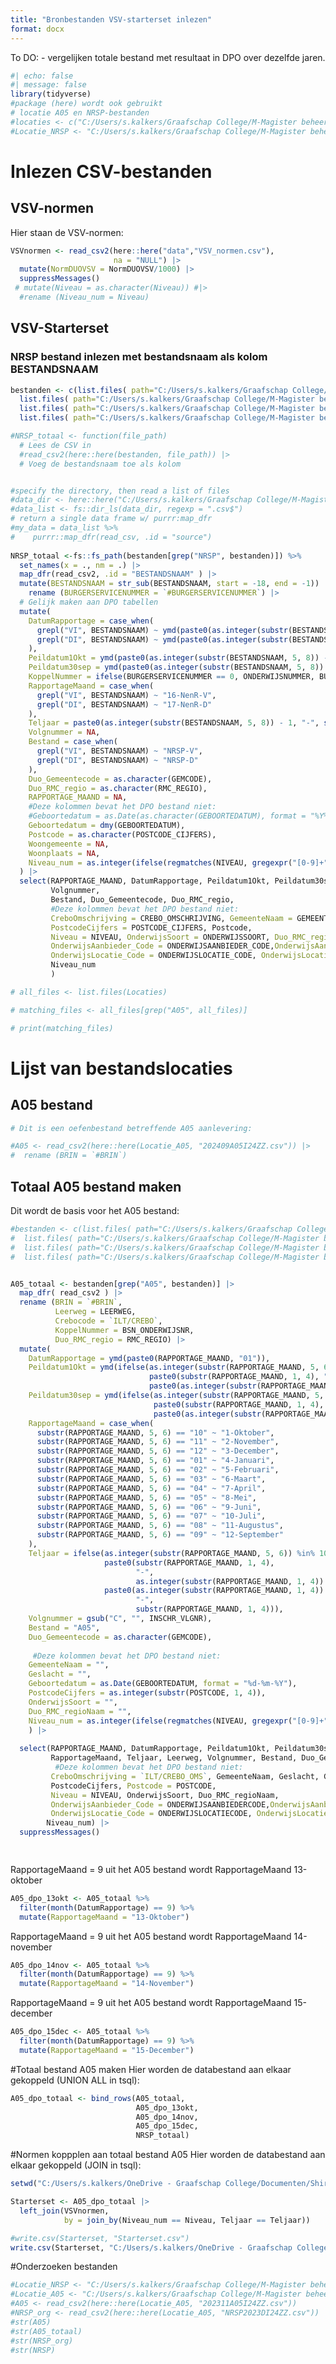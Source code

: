 ---
title: "Bronbestanden VSV-starterset inlezen"
format: docx
---
To DO:
- vergelijken totale bestand met resultaat in DPO over dezelfde jaren.


```{r}
#| echo: false
#| message: false
library(tidyverse)
#package (here) wordt ook gebruikt
# locatie A05 en NRSP-bestanden
#locaties <- c("C:/Users/s.kalkers/Graafschap College/M-Magister beheer - VSV/2022", "C:/Users/s.kalkers/Graafschap College/M-Magister beheer - VSV/2023", "C:/Users/s.kalkers/Graafschap College/M-Magister beheer - VSV/2024", "C:/Users/s.kalkers/Graafschap College/M-Magister beheer - VSV/2025")
#Locatie_NRSP <- "C:/Users/s.kalkers/Graafschap College/M-Magister beheer - VSV/2023"
```


# Inlezen CSV-bestanden

## VSV-normen
Hier staan de VSV-normen:
```{r}
VSVnormen <- read_csv2(here::here("data","VSV_normen.csv"),
                       na = "NULL") |>
  mutate(NormDUOVSV = NormDUOVSV/1000) |>
  suppressMessages()
 # mutate(Niveau = as.character(Niveau)) #|>
  #rename (Niveau_num = Niveau) 
```

## VSV-Starterset
### NRSP bestand inlezen met bestandsnaam als kolom BESTANDSNAAM
```{r}
bestanden <- c(list.files( path="C:/Users/s.kalkers/Graafschap College/M-Magister beheer - VSV/2022", full.names=TRUE ),
  list.files( path="C:/Users/s.kalkers/Graafschap College/M-Magister beheer - VSV/2023", full.names=TRUE ),
  list.files( path="C:/Users/s.kalkers/Graafschap College/M-Magister beheer - VSV/2024", full.names=TRUE ),
  list.files( path="C:/Users/s.kalkers/Graafschap College/M-Magister beheer - VSV/2025", full.names=TRUE ))

#NRSP_totaal <- function(file_path) 
  # Lees de CSV in
  #read_csv2(here::here(bestanden, file_path)) |>
  # Voeg de bestandsnaam toe als kolom  


#specify the directory, then read a list of files  
#data_dir <- here::here("C:/Users/s.kalkers/Graafschap College/M-Magister beheer - VSV/2023")  
#data_list <- fs::dir_ls(data_dir, regexp = ".csv$")
# return a single data frame w/ purrr:map_dfr  
#my_data = data_list %>% 
#    purrr::map_dfr(read_csv, .id = "source")
 
NRSP_totaal <-fs::fs_path(bestanden[grep("NRSP", bestanden)]) %>% 
  set_names(x = ., nm = .) |>
  map_dfr(read_csv2, .id = "BESTANDSNAAM" ) |>
  mutate(BESTANDSNAAM = str_sub(BESTANDSNAAM, start = -18, end = -1)) |>
    rename (BURGERSERVICENUMMER = `#BURGERSERVICENUMMER`) |>
  # Gelijk maken aan DPO tabellen  
  mutate(
    DatumRapportage = case_when(
      grepl("VI", BESTANDSNAAM) ~ ymd(paste0(as.integer(substr(BESTANDSNAAM, 5, 8)) + 1, "-03-01")),
      grepl("DI", BESTANDSNAAM) ~ ymd(paste0(as.integer(substr(BESTANDSNAAM, 5, 8)) + 1, "-11-01"))
    ),
    Peildatum1Okt = ymd(paste0(as.integer(substr(BESTANDSNAAM, 5, 8)) - 1, "-10-01")),
    Peildatum30sep = ymd(paste0(as.integer(substr(BESTANDSNAAM, 5, 8)) - 1, "-09-30")),
    KoppelNummer = ifelse(BURGERSERVICENUMMER == 0, ONDERWIJSNUMMER, BURGERSERVICENUMMER),
    RapportageMaand = case_when(
      grepl("VI", BESTANDSNAAM) ~ "16-NenR-V",
      grepl("DI", BESTANDSNAAM) ~ "17-NenR-D"
    ),
    Teljaar = paste0(as.integer(substr(BESTANDSNAAM, 5, 8)) - 1, "-", substr(BESTANDSNAAM, 5, 8)),
    Volgnummer = NA,
    Bestand = case_when(
      grepl("VI", BESTANDSNAAM) ~ "NRSP-V",
      grepl("DI", BESTANDSNAAM) ~ "NRSP-D"
    ),
    Duo_Gemeentecode = as.character(GEMCODE),
    Duo_RMC_regio = as.character(RMC_REGIO),
    RAPPORTAGE_MAAND = NA,
    #Deze kolommen bevat het DPO bestand niet:
    #Geboortedatum = as.Date(as.character(GEBOORTEDATUM), format = "%Y%m%d"),
    Geboortedatum = dmy(GEBOORTEDATUM),
    Postcode = as.character(POSTCODE_CIJFERS),
    Woongemeente = NA, 
    Woonplaats = NA,
    Niveau_num = as.integer(ifelse(regmatches(NIVEAU, gregexpr("[0-9]+", NIVEAU)) == 0, NA, regmatches(NIVEAU, gregexpr("[0-9]+", NIVEAU))))
  ) |>
  select(RAPPORTAGE_MAAND, DatumRapportage, Peildatum1Okt, Peildatum30sep, Crebocode = CREBO, KoppelNummer, RapportageMaand, Teljaar, Leerweg = ONDERWIJSSOORT, 
         Volgnummer, 
         Bestand, Duo_Gemeentecode, Duo_RMC_regio,
         #Deze kolommen bevat het DPO bestand niet:
         CreboOmschrijving = CREBO_OMSCHRIJVING, GemeenteNaam = GEMEENTENAAM, Geslacht = GESLACHT, Geboortedatum, Woongemeente, Woonplaats,
         PostcodeCijfers = POSTCODE_CIJFERS, Postcode,
         Niveau = NIVEAU, OnderwijsSoort = ONDERWIJSSOORT, Duo_RMC_regioNaam = RMC_REGIO_NAAM, 
         OnderwijsAanbieder_Code = ONDERWIJSAANBIEDER_CODE,OnderwijsAanbieder_Naam = ONDERWIJSAANBIEDER_NAAM, 
         OnderwijsLocatie_Code = ONDERWIJSLOCATIE_CODE, OnderwijsLocatie_Postcode = ONDERWIJSLOCATIE_POSTCODE,
         Niveau_num
         )    

```



```{r}
# all_files <- list.files(Locaties) 

# matching_files <- all_files[grep("A05", all_files)]

# print(matching_files)
```



# Lijst van bestandslocaties

## A05 bestand

```{r}
# Dit is een oefenbestand betreffende A05 aanlevering:

#A05 <- read_csv2(here::here(Locatie_A05, "202409A05I24ZZ.csv")) |>
#  rename (BRIN = `#BRIN`)
```


## Totaal A05 bestand maken
Dit wordt de basis voor het A05 bestand:
```{r}
#bestanden <- c(list.files( path="C:/Users/s.kalkers/Graafschap College/M-Magister beheer - VSV/2022", full.names=TRUE ),
#  list.files( path="C:/Users/s.kalkers/Graafschap College/M-Magister beheer - VSV/2023", full.names=TRUE ),
#  list.files( path="C:/Users/s.kalkers/Graafschap College/M-Magister beheer - VSV/2024", full.names=TRUE ),
#  list.files( path="C:/Users/s.kalkers/Graafschap College/M-Magister beheer - VSV/2025", full.names=TRUE ))


A05_totaal <- bestanden[grep("A05", bestanden)] |> 
  map_dfr( read_csv2 ) |> 
  rename (BRIN = `#BRIN`,
          Leerweg = LEERWEG,
          Crebocode = `ILT/CREBO`,
          KoppelNummer = BSN_ONDERWIJSNR,
          Duo_RMC_regio = RMC_REGIO) |>
  mutate(
    DatumRapportage = ymd(paste0(RAPPORTAGE_MAAND, "01")),
    Peildatum1Okt = ymd(ifelse(as.integer(substr(RAPPORTAGE_MAAND, 5, 6)) %in% 10:12,
                               paste0(substr(RAPPORTAGE_MAAND, 1, 4), "-10-01"),
                               paste0(as.integer(substr(RAPPORTAGE_MAAND, 1, 4)) - 1, "-10-01"))),
    Peildatum30sep = ymd(ifelse(as.integer(substr(RAPPORTAGE_MAAND, 5, 6)) %in% 10:12,
                                paste0(substr(RAPPORTAGE_MAAND, 1, 4), "-09-30"),
                                paste0(as.integer(substr(RAPPORTAGE_MAAND, 1, 4)) - 1, "-09-30"))),
    RapportageMaand = case_when(
      substr(RAPPORTAGE_MAAND, 5, 6) == "10" ~ "1-Oktober",
      substr(RAPPORTAGE_MAAND, 5, 6) == "11" ~ "2-November",
      substr(RAPPORTAGE_MAAND, 5, 6) == "12" ~ "3-December",
      substr(RAPPORTAGE_MAAND, 5, 6) == "01" ~ "4-Januari",
      substr(RAPPORTAGE_MAAND, 5, 6) == "02" ~ "5-Februari",
      substr(RAPPORTAGE_MAAND, 5, 6) == "03" ~ "6-Maart",
      substr(RAPPORTAGE_MAAND, 5, 6) == "04" ~ "7-April",
      substr(RAPPORTAGE_MAAND, 5, 6) == "05" ~ "8-Mei",
      substr(RAPPORTAGE_MAAND, 5, 6) == "06" ~ "9-Juni",
      substr(RAPPORTAGE_MAAND, 5, 6) == "07" ~ "10-Juli",
      substr(RAPPORTAGE_MAAND, 5, 6) == "08" ~ "11-Augustus",
      substr(RAPPORTAGE_MAAND, 5, 6) == "09" ~ "12-September"
    ),
    Teljaar = ifelse(as.integer(substr(RAPPORTAGE_MAAND, 5, 6)) %in% 10:12,
                     paste0(substr(RAPPORTAGE_MAAND, 1, 4),
                            "-",
                            as.integer(substr(RAPPORTAGE_MAAND, 1, 4)) + 1),
                     paste0(as.integer(substr(RAPPORTAGE_MAAND, 1, 4)) - 1,
                            "-",
                            substr(RAPPORTAGE_MAAND, 1, 4))),
    Volgnummer = gsub("C", "", INSCHR_VLGNR),
    Bestand = "A05",
    Duo_Gemeentecode = as.character(GEMCODE),
    
     #Deze kolommen bevat het DPO bestand niet:
    GemeenteNaam = "",
    Geslacht = "",
    Geboortedatum = as.Date(GEBOORTEDATUM, format = "%d-%m-%Y"),
    PostcodeCijfers = as.integer(substr(POSTCODE, 1, 4)),
    OnderwijsSoort = "",
    Duo_RMC_regioNaam = "",
    Niveau_num = as.integer(ifelse(regmatches(NIVEAU, gregexpr("[0-9]+", NIVEAU)) == 0, NA, regmatches(NIVEAU, gregexpr("[0-9]+", NIVEAU))))
    ) |>
  
  select(RAPPORTAGE_MAAND, DatumRapportage, Peildatum1Okt, Peildatum30sep, Crebocode, KoppelNummer,
         RapportageMaand, Teljaar, Leerweg, Volgnummer, Bestand, Duo_Gemeentecode, Duo_RMC_regio,
          #Deze kolommen bevat het DPO bestand niet:
         CreboOmschrijving = `ILT/CREBO_OMS`, GemeenteNaam, Geslacht, Geboortedatum, Woongemeente = WOONGEMEENTE, Woonplaats = WOONPLAATS,
         PostcodeCijfers, Postcode = POSTCODE,
         Niveau = NIVEAU, OnderwijsSoort, Duo_RMC_regioNaam, 
         OnderwijsAanbieder_Code = ONDERWIJSAANBIEDERCODE,OnderwijsAanbieder_Naam = ONDERWIJSAANBIEDER_NAAM, 
         OnderwijsLocatie_Code = ONDERWIJSLOCATIECODE, OnderwijsLocatie_Postcode = ONDERWIJSLOCATIE_POSTCODE,
        Niveau_num) |>
  suppressMessages()    

     
```


RapportageMaand = 9 uit het A05 bestand wordt RapportageMaand 13-oktober
```{r}
A05_dpo_13okt <- A05_totaal %>%
  filter(month(DatumRapportage) == 9) %>%
  mutate(RapportageMaand = "13-Oktober")
```

RapportageMaand = 9 uit het A05 bestand wordt RapportageMaand 14-november
```{r}
A05_dpo_14nov <- A05_totaal %>%
  filter(month(DatumRapportage) == 9) %>%
  mutate(RapportageMaand = "14-November")
```


RapportageMaand = 9 uit het A05 bestand wordt RapportageMaand 15-december
```{r}
A05_dpo_15dec <- A05_totaal %>%
  filter(month(DatumRapportage) == 9) %>%
  mutate(RapportageMaand = "15-December")
```


#Totaal bestand A05 maken
Hier worden de databestand aan elkaar gekoppeld (UNION ALL in tsql):
```{r}
A05_dpo_totaal <- bind_rows(A05_totaal,
                            A05_dpo_13okt,
                            A05_dpo_14nov,
                            A05_dpo_15dec,
                            NRSP_totaal)
```


#Normen koppplen aan totaal bestand A05 
Hier worden de databestand aan elkaar gekoppeld (JOIN in tsql):
```{r}
setwd("C:/Users/s.kalkers/OneDrive - Graafschap College/Documenten/Shirley/CEDA/Data_export_tbv_PowerBI")

Starterset <- A05_dpo_totaal |>
  left_join(VSVnormen, 
            by = join_by(Niveau_num == Niveau, Teljaar == Teljaar)) 

#write.csv(Starterset, "Starterset.csv")
write.csv(Starterset, "C:/Users/s.kalkers/OneDrive - Graafschap College/Documenten/Shirley/CEDA/Data_export_tbv_PowerBI/Starterset.csv")
```


#Onderzoeken bestanden
```{r}
#Locatie_NRSP <- "C:/Users/s.kalkers/Graafschap College/M-Magister beheer - VSV/2023"
#Locatie_A05 <- "C:/Users/s.kalkers/Graafschap College/M-Magister beheer - VSV/2023"
#A05 <- read_csv2(here::here(Locatie_A05, "202311A05I24ZZ.csv"))
#NRSP_org <- read_csv2(here::here(Locatie_A05, "NRSP2023DI24ZZ.csv"))
#str(A05)
#str(A05_totaal)
#str(NRSP_org)
#str(NRSP)
```






